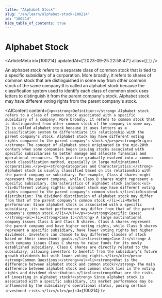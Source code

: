 ```yaml
---
title: "Alphabet Stock"
slug: "/en/learn/alphabet-stock-100214"
id: "100214"
hide_table_of_contents: true
---
```



# Alphabet Stock

<ArticleMeta id={100214} updatedAt={'2023-09-25 22:58:47'} alias={`[]`} />
<div className='border-solid border-b border-t-0 my-4 border-[var(--ifm-color-gray-300)]' />

An alphabet stock refers to a separate class of common stock that is tied to a specific subsidiary of a corporation. More broadly, it refers to shares of common stock that are distinguished in some way from other common stock of the same company.It is called an alphabet stock because the classification system used to identify each class of common stock uses letters to distinguish it from the parent company's stock. Alphabet stock may have different voting rights from the parent company's stock.

<AIContent content={`<p><strong>Definition:</strong> Alphabet stock refers to a class of common stock associated with a specific subsidiary of a company. More broadly, it refers to common stock that is distinguished from other common stock of the company in some way. It is called alphabet stock because it uses letters as a classification system to differentiate its relationship with the parent company's stock. Alphabet stock may have different voting rights compared to the parent company's stock.</p><p><strong>Origin:</strong> The concept of alphabet stock originated in the mid-20th century when some companies began issuing stocks associated with specific subsidiaries to better manage and allocate financial and operational resources. This practice gradually evolved into a common stock classification method, especially in large multinational corporations.</p><p><strong>Categories and Characteristics:</strong> Alphabet stock is usually classified based on its relationship with the parent company or subsidiary. For example, Class A shares might represent the parent company, while Class B shares might represent a specific subsidiary. Characteristics of alphabet stock include:<ul><li>Different voting rights: Alphabet stock may have different voting rights compared to the parent company's common stock.</li><li>Dividend distribution: The dividend distribution of alphabet stock may differ from that of the parent company's common stock.</li><li>Market performance: Since alphabet stock is associated with a specific subsidiary, its market performance may differ from that of the parent company's common stock.</li></ul></p><p><strong>Specific Cases:</strong><ol><li><strong>Case 1:</strong> A large multinational company issues Class A and Class B shares. Class A shares represent the parent company and have higher voting rights, while Class B shares represent a specific subsidiary, have lower voting rights but higher dividends. Investors can choose to buy different classes of stock based on their investment goals.</li><li><strong>Case 2:</strong> A tech company issues Class C shares to raise funds for its newly established subsidiary. Class C shares are directly related to the subsidiary, allowing investors to benefit from the subsidiary's future growth dividends but with lower voting rights.</li></ol></p><p><strong>Common Questions:</strong><ul><li><strong>What is the difference between alphabet stock and common stock?</strong> The main difference between alphabet stock and common stock lies in the voting rights and dividend distribution.</li><li><strong>What are the risks of investing in alphabet stock?</strong> Since alphabet stock is associated with a specific subsidiary, its market performance may be influenced by the subsidiary's operational status, posing certain investment risks.</li></ul></p>`} id={100214} />
